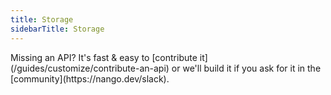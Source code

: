 ```yaml
---
title: Storage
sidebarTitle: Storage
---
```


<Tip>
    Missing an API? It's fast & easy to [contribute it](/guides/customize/contribute-an-api) or we'll build it if you ask for
    it in the [community](https://nango.dev/slack).
</Tip>

<CardGroup cols={4}>
    <Card title="Box" href="/integrations/all/box" color="#68a063" />
    <Card title="Dropbox" href="/integrations/all/dropbox" color="#68a063" />
    <Card title="Egnyte" href="/integrations/all/egnyte" color="#68a063" />
    <Card title="Google Drive" href="/integrations/all/google-drive" color="#68a063" />
    <Card title="NextCloud" href="/integrations/all/next-cloud" color="#68a063" />
    <Card title="OneDrive" href="/integrations/all/one-drive" color="#68a063" />
    <Card title="SharePoint Online" href="/integrations/all/sharepoint-online" color="#68a063" />
</CardGroup>

